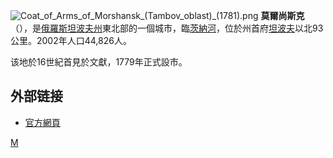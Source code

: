 {{coord|53|27|N|41|49|E|display=title}}
[[File:Coat_of_Arms_of_Morshansk_(Tambov_oblast)_(1781).png|right]]
'''莫爾尚斯克'''（{{lang|ru|Морша́нск}}），是[[俄羅斯|俄羅斯]][[坦波夫州|坦波夫州]]東北部的一個城市，臨[[茨納河|茨納河]]，位於州首府[[坦波夫|坦波夫]]以北93公里。2002年人口44,826人。

该地於16世紀首見於文獻，1779年正式設市。

==外部链接==
* [http://morshansk.ru/ 官方網頁]

{{坦波夫州城市}}

[[Category:坦波夫州城市|М]]